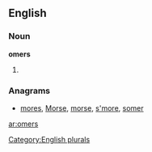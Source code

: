
==English==

===Noun===
'''omers'''

# {{plural of|[[omer]]}}

===Anagrams===
* [[mores#English|mores]], [[Morse#English|Morse]], [[morse#English|morse]], [[s'more#English|s'more]], [[somer#English|somer]]

[[Category:English plurals]]

[[ar:omers]]